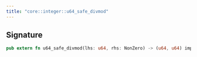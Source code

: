 ```yaml
---
title: "core::integer::u64_safe_divmod"
---
```






## Signature

```rust
pub extern fn u64_safe_divmod(lhs: u64, rhs: NonZero) -> (u64, u64) implicits(RangeCheck) nopanic;
```




